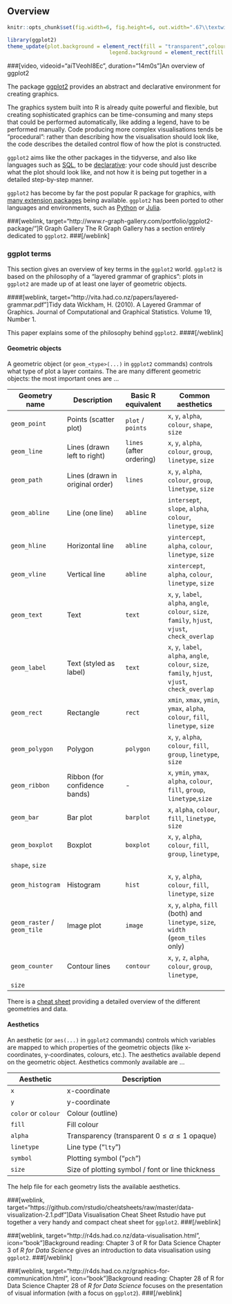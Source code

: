 ## Overview
```r
knitr::opts_chunk$set(fig.width=6, fig.height=6, out.width=".67\\textwidth") 
```

```r
library(ggplot2)
theme_update(plot.background = element_rect(fill = "transparent",colour = NA),
                                 legend.background = element_rect(fill = "transparent",colour = NA))
```

###[video, videoid="aiTVeohI8Ec", duration="14m0s"]An overview of ggplot2

The package [ggplot2](http://ggplot2.tidyverse.org/) provides an abstract and declarative environment for creating graphics.

The graphics system built into R is already quite powerful and flexible, but creating sophisticated graphics can be time-consuming and many steps that could be performed automatically, like adding a legend, have to be performed manually. Code producing more complex visualisations tends be "procedural": rather than describing how the visualisation should look like, the code describes the detailed control flow of how the plot is constructed.

`ggplot2` aims like the other packages in the tidyverse, and also like languages such as [SQL](https://en.wikipedia.org/wiki/SQL), to be [declarative](https://en.wikipedia.org/wiki/Declarative_programming): your code should just describe what the plot should look like, and not how it is being put together in a detailed step-by-step manner.

`ggplot2` has become by far the post popular R package for graphics, with [many extension packages](http://www.ggplot2-exts.org/) being available. `ggplot2` has been ported to other languages and environments, such as [Python](http://ggplot.yhathq.com/) or [Julia](http://gadflyjl.org).

###[weblink, target="http://www.r-graph-gallery.com/portfolio/ggplot2-package/"]R Graph Gallery
The R Graph Gallery has a section entirely dedicated to `ggplot2`.
###[/weblink]

### ggplot terms 

This section gives an overview of key terms in the `ggplot2` world. `ggplot2` is based on the philosophy of a "layered grammar of graphics": plots in `ggplot2` are made up of at least one layer of geometric objects. 

####[weblink, target="http://vita.had.co.nz/papers/layered-grammar.pdf"]Tidy data
Wickham, H. (2010). A Layered Grammar of Graphics. Journal of Computational and Graphical Statistics. Volume 19, Number 1.

This paper explains some of the philosophy behind `ggplot2`.
####[/weblink]

#### Geometric objects 
A geometric object (or `geom_<type>(...)` in `ggplot2` commands) controls what type of plot a layer contains. The are many different geometric objects: the most important ones are ...

| Geometry name        | Description             | Basic R equivalent  |  Common aesthetics |
---------------|--------------------|------------|--------------------|
| `geom_point`         | Points (scatter plot)   | `plot` / `points`   | `x`, `y`, `alpha`, `colour`, `shape`, `size`|
| `geom_line`         | Lines (drawn left to right) | `lines` (after ordering) | `x`, `y`, `alpha`, `colour`, `group`, `linetype`, `size` |
| `geom_path`      | Lines (drawn in original order) | `lines`         | `x`, `y`, `alpha`, `colour`, `group`, `linetype`, `size` |
| `geom_abline`      | Line (one line) | `abline`                      | `intersept`, `slope`, `alpha`, `colour`, `linetype`, `size`|
| `geom_hline`      | Horizontal line | `abline`                      | `yintercept`, `alpha`, `colour`, `linetype`, `size`|
| `geom_vline`      | Vertical line | `abline`                      | `xintercept`, `alpha`, `colour`, `linetype`, `size`|
| `geom_text`          | Text                    | `text`        | `x`, `y`, `label`, `alpha`, `angle`, `colour`, `size`, `family`, `hjust`, `vjust`, `check_overlap` | 
| `geom_label`          | Text (styled as label) | `text`        | `x`, `y`, `label`, `alpha`, `angle`, `colour`, `size`, `family`, `hjust`, `vjust`, `check_overlap`
| `geom_rect`          | Rectangle                    | `rect`        | `xmin`, `xmax`, `ymin`, `ymax`, `alpha`, `colour`, `fill`, `linetype`, `size` | 
| `geom_polygon`          | Polygon                    | `polygon`        | `x`, `y`, `alpha`, `colour`, `fill`, `group`, `linetype`, `size`
| `geom_ribbon`       | Ribbon (for confidence bands) | - | `x`, `ymin`, `ymax`, `alpha`, `colour`, `fill`, `group`, `linetype`,`size` |
| `geom_bar`          | Bar plot                    | `barplot`        | `x`, `alpha`, `colour`, `fill`, `linetype`, `size`
| `geom_boxplot`      | Boxplot                     |  `boxplot`       |  `x`, `y`, `alpha`, `colour`, `fill`, `group`, `linetype`,
`shape`, `size` | 
| `geom_histogram`         | Histogram                   |  `hist`          | `x`, `y`, `alpha`, `colour`, `fill`, `linetype`, `size` |
| `geom_raster` / `geom_tile`  | Image plot         | `image`          | `x`, `y`, `alpha`, `fill` (both) and `linetype`, `size`, `width` (`geom_tiles` only) |
| `geom_counter`        | Contour lines             | `contour`        | `x`, `y`, `z`, `alpha`, `colour`, `group`, `linetype`,
`size` |

There is a [cheat sheet](https://github.com/rstudio/cheatsheets/raw/master/data-visualization-2.1.pdf) providing a detailed overview of the different geometries and data.

#### Aesthetics 

An aesthetic (or `aes(...)` in `ggplot2` commands) controls which variables are mapped to which properties of the geometric objects (like x-coordinates, y-coordinates, colours, etc.). The aesthetics available depend on the geometric object. Aesthetics commonly available are ...

| Aesthetic     | Description                       |
|--------|-------------------------------|
| `x`    | x-coordinate   |
| `y`    | y-coordinate   |
| `color` or `colour` | Colour (outline) |
| `fill`   | Fill colour  |
| `alpha`  | Transparency (transparent $0\leq \alpha\leq 1$ opaque)| 
| `linetype` | Line type ("`lty`")|
| `symbol`  | Plotting symbol ("`pch`") |
| `size`   | Size of plotting symbol / font or line thickness | 

The help file for each geometry lists the available aesthetics.

###[weblink, target="https://github.com/rstudio/cheatsheets/raw/master/data-visualization-2.1.pdf"]Data Visualisation Cheat Sheet
Rstudio have put together a very handy and compact cheat sheet for `ggplot2`. 
###[/weblink]

###[weblink, target="http://r4ds.had.co.nz/data-visualisation.html", icon="book"]Background reading: Chapter 3 of R for Data Science
Chapter 3 of *R for Data Science* gives an introduction to data visualisation using `ggplot2`.
###[/weblink]

###[weblink, target="http://r4ds.had.co.nz/graphics-for-communication.html", icon="book"]Background reading: Chapter 28 of R for Data Science
Chapter 28 of *R for Data Science* focuses on the presentation of visual information (with a focus on `ggplot2`).
###[/weblink]

<!--[if PDF]>
\newpage
<![endif]-->
